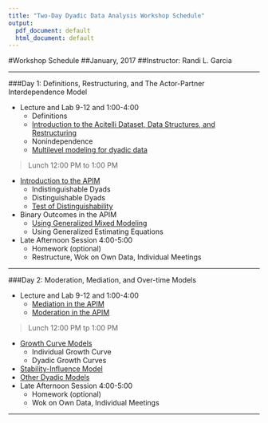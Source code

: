 ```yaml
---
title: "Two-Day Dyadic Data Analysis Workshop Schedule"
output:
  pdf_document: default
  html_document: default
---
```


#Workshop Schedule 
##January, 2017
##Instructor: Randi L. Garcia

***

###Day 1:  Definitions, Restructuring, and The Actor-Partner Interdependence Model  

  + Lecture and Lab 9-12 and 1:00-4:00  
    - Definitions  
    - [Introduction to the Acitelli Dataset, Data Structures, and Restructuring](Day_1-Data_Restructuring.html)  
    - Nonindependence  
    - [Multilevel modeling for dyadic data](Day_1-MLM_for_Dyadic_Data.html)  
    
> Lunch 12:00 PM to 1:00 PM  

  - [Introduction to the APIM](Day_1-Actor-Partner_Interdependence_Model.html)   
    - Indistinguishable Dyads  
    - Distinguishable Dyads  
    - [Test of Distinguishability](Day_1-Test_for_Distinguishability.html)  
  - Binary Outcomes in the APIM
    - [Using Generalized Mixed Modeling](Day_1-Generalized_Linear_Mixed_Models.html)
    - Using Generalized Estimating Equations  
  + Late Afternoon Session 4:00-5:00  
    - Homework (optional)  
    - Restructure, Wok on Own Data, Individual Meetings  

***

###Day 2: Moderation, Mediation, and Over-time Models  

  + Lecture and Lab 9-12 and 1:00-4:00  
    - [Mediation in the APIM](Day_2-Mediation_in_the_APIM.html)  
    - [Moderation in the APIM](Day_2-Moderation_in_the_APIM.html) 
  
> Lunch 12:00 PM tp 1:00 PM  
  
  - [Growth Curve Models](Day_2-Growth_Curve_Modeling.html) 
    - Individual Growth Curve  
    - Dyadic Growth Curves  
  - [Stability-Influence Model](Day_2-Stability-Influence_Model.html)  
  - [Other Dyadic Models](Day_2-Common_Fate_Model.html)   
  + Late Afternoon Session 4:00-5:00  
    - Homework (optional)  
    - Wok on Own Data, Individual Meetings  
    
***

